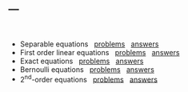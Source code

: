 ---
---

<br>

- Separable equations &nbsp; [problems](problems/separable.pdf) &nbsp; [answers](problems/separableanswers.pdf)
- First order linear equations &nbsp; [problems](problems/intfactor.pdf) &nbsp; [answers](problems/separableanswers.pdf)
- Exact equations &nbsp; [problems](problems/exact.pdf) &nbsp; [answers](problems/exactanswers.pdf)
- Bernoulli equations &nbsp; [problems](problems/bernoulli.pdf) &nbsp; [answers](problems/bernoullianswers.pdf)
- 2^nd^-order equations &nbsp; [problems](problems/2ndorder.pdf) &nbsp; [answers](problems/2ndorderanswers.pdf)

